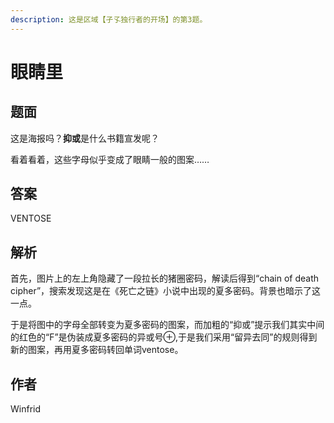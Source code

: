 ```yaml
---
description: 这是区域【孑孓独行者的开场】的第3题。
---
```


# 眼睛里

## 题面

这是海报吗？**抑或**是什么书籍宣发呢？

看着看着，这些字母似乎变成了眼睛一般的图案……

<!-- <figure><img src="../../../.gitbook/assets/image (6).png" alt=""/><figcaption></figcaption></figure> -->

## 答案

VENTOSE

## 解析

首先，图片上的左上角隐藏了一段拉长的猪圈密码，解读后得到“chain of death cipher”，搜索发现这是在《死亡之链》小说中出现的夏多密码。背景也暗示了这一点。

于是将图中的字母全部转变为夏多密码的图案，而加粗的“抑或”提示我们其实中间的红色的“F”是伪装成夏多密码的异或号⊕,于是我们采用“留异去同”的规则得到新的图案，再用夏多密码转回单词ventose。

<!-- <figure><img src="../../../.gitbook/assets/image (7).png" alt=""/><figcaption></figcaption></figure> -->

## 作者

Winfrid
